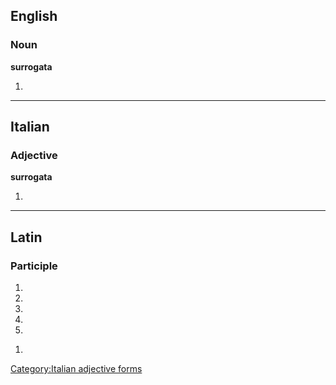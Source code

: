 ==English==

===Noun===
'''surrogata'''

# {{plural of|[[surrogatum]]}}

----

==Italian==

===Adjective===
'''surrogata''' {{f}}

# {{feminine of|[[surrogato]]}}
[[Category:Italian adjective forms]]

----

==Latin==

===Participle===
{{la-part-form|surrogāta}}

# {{inflection of|surrogatus|surrogātus|nom|f|s|lang=la}}
# {{inflection of|surrogatus|surrogātus|nom|n|s|lang=la}}
# {{inflection of|surrogatus|surrogātus|acc|n|s|lang=la}}
# {{inflection of|surrogatus|surrogātus|voc|f|s|lang=la}}
# {{inflection of|surrogatus|surrogātus|voc|n|s|lang=la}}

{{la-part-form|surrogātā}}

# {{inflection of|surrogatus|surrogātus|abl|f|s|lang=la}}